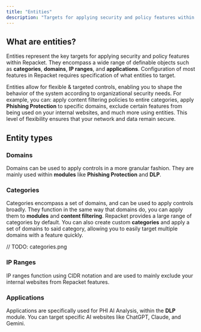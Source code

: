 ```yaml
---
title: "Entities"
description: "Targets for applying security and policy features within Repacket"
---
```


## What are entities?

Entities represent the key targets for applying security and policy features within Repacket. They encompass a wide range of definable objects such as **categories**, **domains**, **IP ranges**, and **applications**. Configuration of most features in Repacket requires specification of what entities to target.

Entities allow for flexible & targeted controls, enabling you to shape the behavior of the system according to organizational security needs. For example, you can: apply content filtering policies to entire categories, apply **Phishing Protection** to specific domains, exclude certain features from being used on your internal websites, and much more using entities. This level of flexibility ensures that your network and data remain secure.

## Entity types

### Domains

Domains can be used to apply controls in a more granular fashion. They are mainly used within **modules** like **Phishing Protection** and **DLP**.

### Categories

Categories encompass a set of domains, and can be used to apply controls broadly. They function in the same way that domains do, you can apply them to **modules** and **content filtering**. Repacket provides a large range of categories by default. You can also create custom **categories** and apply a set of domains to said category, allowing you to easily target multiple domains with a feature quickly.

// TODO: categories.png

### IP Ranges

IP ranges function using CIDR notation and are used to mainly exclude your internal websites from Repacket features.

### Applications

Applications are specifically used for PHI AI Analysis, within the **DLP** module. You can target specific AI websites like ChatGPT, Claude, and Gemini.

